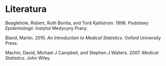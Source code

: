 # Literatura {-}

Beaglehole, Robert, Ruth Bonita, and Tord Kjellstrom. 1996. *Podstawy Epidemiologii*. Instytut Medycyny Pracy.

Bland, Martin. 2015. *An Introduction to Medical Statistics*. Oxford University Press.

Machin, David, Michael J Campbell, and Stephen J Walters. 2007. *Medical Statistics*. John Wiley.

